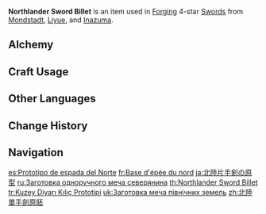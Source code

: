 {{Item Infobox
|id           = 101101
|image        = Item Northlander Sword Billet.png
|type         = Materials
|group        = Northlander Billets
|group2       = Forging Materials
|invCategory  = Materials
|quality      = 4
|description  = Weapon forging material. Can be used to forge 4-star swords. Philosophers believe marble has the potential to be sculpted into a beautiful statue. Likewise, these billets have the potential to become something greater.
|source1      = Reward for completing [[Trounce Domain]] Challenge in [[Mondstadt]], [[Liyue]], or [[Inazuma]], or the [[Dominator of Wolves Challenge]]
|source2      = Purchased from [[With Wind Comes Glory]]
|source3      = Reward from Level 4 [[Sacred Sakura's Favor]]
|source4      = [[Northlander Billet Trove]]
|source5      = [[The Farmer's Treasure]] Quest
}}
'''Northlander Sword Billet''' is an item used in [[Forging]] 4-star [[Swords]] from [[Mondstadt]], [[Liyue]], and [[Inazuma]].

==Alchemy==
{{Recipe
|type = Converting
|Midlander Sword Billet = 1
|Dream Solvent = 2
|sort = Midlander Sword Billet;Dream Solvent
}}

==Craft Usage==
{{Craft Usage}}

==Other Languages==
{{Other Languages
|en      = Northlander Sword Billet
|zhs     = 北陆单手剑原胚
|zhs_rm  = Běilù Dānshǒu-jiàn Yuánpēi
|zht     = 北陸單手劍原胚
|zht_rm  = Běilù Dānshǒu-jiàn Yuánpēi
|zh_tl   = 
|ja      = 北陸片手剣の原型
|ja_rm   = Hokuriku Katateken no Genkei
|ja_tl   = 
|ko      = 북대륙의 한손검 원형
|ko_rm   = Bukdaeryuk-ui Hansongeom Wonhyeong
|ko_tl   = Northland's One-handed Sword Prototype
|es      = Prototipo de espada del Norte
|es_tl   = Northern Sword Prototype
|fr      = Base d'épée du nord
|fr_tl   = Northern Sword Base
|ru      = Заготовка одноручного меча северянина
|ru_tl   = Northerner's One-Handed Sword Workpiece
|th      = Northlander Sword Billet
|vi      = Phôi Kiếm Đơn Bắc Lục
|vi_tl   = 
|de      = Unbearbeiteter Einhänder des Nordens
|de_tl   = Unworked One-Handed Sword of the North
|id      = Northlander Sword Billet
|pt      = Protótipo de Espada do Território do Norte
|pt_tl   = 
|tr      = Kuzey Diyarı Kılıç Prototipi
|tr_tl   = 
|it      = Billetta della Spada del Nord
|it_tl   = Sword Billet of the North
}}

==Change History==
{{Change History|1.0}}

==Navigation==
{{Material Navbox|type=Crafting Materials}}

[[es:Prototipo de espada del Norte]]
[[fr:Base d'épée du nord]]
[[ja:北陸片手剣の原型]]
[[ru:Заготовка одноручного меча северянина]]
[[th:Northlander Sword Billet]]
[[tr:Kuzey Diyarı Kılıç Prototipi]]
[[uk:Заготовка меча північних земель]]
[[zh:北陸單手劍原胚]]